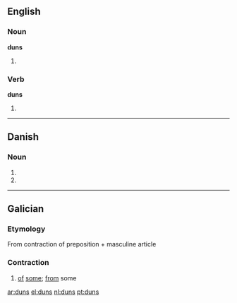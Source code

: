 ==English==

===Noun===
'''duns'''

# {{plural of|[[dun]]}}

===Verb===
'''duns'''

# {{third-person singular of|[[dun]]}}

----

==Danish==

===Noun===
{{infl|da|noun form|g=n}}

# {{form of|genitive singular indefinite|dun|lang=Danish}}
# {{form of|genitive plural indefinite|dun|lang=Danish}}

----

==Galician==

===Etymology===
From contraction of preposition {{term|de||of|lang=gl}} + masculine article {{term|uns||some|lang=gl}}

===Contraction===
{{infl|gl|contraction|g=m|g2=p|masculine singular|dun|feminine singular|dunha|feminine plural|dunhas}}

# [[of]] [[some]]; [[from]] some

[[ar:duns]]
[[el:duns]]
[[nl:duns]]
[[pt:duns]]